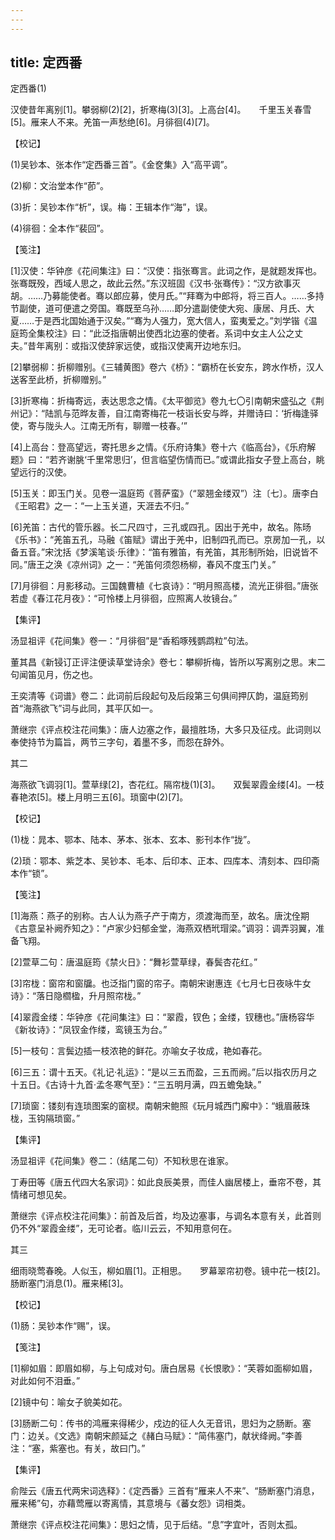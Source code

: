 ```yaml
---
---
---
```

title: 定西番
---



定西番(1)


汉使昔年离别[1]。攀弱柳(2)[2]，折寒梅(3)[3]。上高台[4]。　　千里玉关春雪[5]。雁来人不来。羌笛一声愁绝[6]。月徘徊(4)[7]。





【校记】


(1)吴钞本、张本作“定西番三首”。《金奁集》入“高平调”。

(2)柳：文治堂本作“莭”。

(3)折：吴钞本作“析”，误。梅：王辑本作“海”，误。

(4)徘徊：全本作“裴回”。





【笺注】


[1]汉使：华钟彦《花间集注》曰：“汉使：指张骞言。此词之作，是就题发挥也。张骞既殁，西域人思之，故此云然。”东汉班固《汉书·张骞传》：“汉方欲事灭胡。……乃募能使者。骞以郎应募，使月氏。”“拜骞为中郎将，将三百人。……多持节副使，道可便遣之旁国。骞既至乌孙……即分遣副使使大宛、康居、月氏、大夏……于是西北国始通于汉矣。”“骞为人强力，宽大信人，蛮夷爱之。”刘学锴《温庭筠全集校注》曰：“此泛指唐朝出使西北边塞的使者。系词中女主人公之丈夫。”昔年离别：或指汉使辞家远使，或指汉使离开边地东归。

[2]攀弱柳：折柳赠别。《三辅黄图》卷六《桥》：“霸桥在长安东，跨水作桥，汉人送客至此桥，折柳赠别。”

[3]折寒梅：折梅寄远，表达思念之情。《太平御览》卷九七〇引南朝宋盛弘之《荆州记》：“陆凯与范晔友善，自江南寄梅花一枝诣长安与晔，并赠诗曰：‘折梅逢驿使，寄与陇头人。江南无所有，聊赠一枝春。’”

[4]上高台：登高望远，寄托思乡之情。《乐府诗集》卷十六《临高台》，《乐府解题》曰：“若齐谢朓‘千里常思归’，但言临望伤情而已。”或谓此指女子登上高台，眺望远行的汉使。

[5]玉关：即玉门关。见卷一温庭筠《菩萨蛮》（“翠翘金缕双”）注〔七〕。唐李白《王昭君》之一：“一上玉关道，天涯去不归。”

[6]羌笛：古代的管乐器。长二尺四寸，三孔或四孔。因出于羌中，故名。陈旸《乐书》：“羌笛五孔，马融《笛赋》谓出于羌中，旧制四孔而已。京房加一孔，以备五音。”宋沈括《梦溪笔谈·乐律》：“笛有雅笛，有羌笛，其形制所始，旧说皆不同。”唐王之涣《凉州词》之一：“羌笛何须怨杨柳，春风不度玉门关。”

[7]月徘徊：月影移动。三国魏曹植《七哀诗》：“明月照高楼，流光正徘徊。”唐张若虚《春江花月夜》：“可怜楼上月徘徊，应照离人妆镜台。”





【集评】


汤显祖评《花间集》卷一：“月徘徊”是“香稻啄残鹦鹉粒”句法。

董其昌《新锓订正评注便读草堂诗余》卷七：攀柳折梅，皆所以写离别之思。末二句闻笛见月，伤之也。

王奕清等《词谱》卷二：此词前后段起句及后段第三句俱间押仄韵，温庭筠别首“海燕欲飞”词与此同，其平仄如一。

萧继宗《评点校注花间集》：唐人边塞之作，最擅胜场，大多只及征戍。此词则以奉使持节为篇旨，两节三字句，着墨不多，而怨在辞外。





其二


海燕欲飞调羽[1]。萱草绿[2]，杏花红。隔帘栊(1)[3]。　　双鬓翠霞金缕[4]。一枝春艳浓[5]。楼上月明三五[6]。琐窗中(2)[7]。





【校记】


(1)栊：晁本、鄂本、陆本、茅本、张本、玄本、影刊本作“拢”。

(2)琐：鄂本、紫芝本、吴钞本、毛本、后印本、正本、四库本、清刻本、四印斋本作“锁”。





【笺注】


[1]海燕：燕子的别称。古人认为燕子产于南方，须渡海而至，故名。唐沈佺期《古意呈补阙乔知之》：“卢家少妇郁金堂，海燕双栖玳瑁梁。”调羽：调弄羽翼，准备飞翔。

[2]萱草二句：唐温庭筠《禁火日》：“舞衫萱草绿，春鬓杏花红。”

[3]帘栊：窗帘和窗牖。也泛指门窗的帘子。南朝宋谢惠连《七月七日夜咏牛女诗》：“落日隐櫩楹，升月照帘栊。”

[4]翠霞金缕：华钟彦《花间集注》曰：“翠霞，钗色；金缕，钗穗也。”唐杨容华《新妆诗》：“凤钗金作缕，鸾镜玉为台。”

[5]一枝句：言鬓边插一枝浓艳的鲜花。亦喻女子妆成，艳如春花。

[6]三五：谓十五天。《礼记·礼运》：“是以三五而盈，三五而阙。”后以指农历月之十五日。《古诗十九首·孟冬寒气至》：“三五明月满，四五蟾兔缺。”

[7]琐窗：镂刻有连琐图案的窗棂。南朝宋鲍照《玩月城西门廨中》：“蛾眉蔽珠栊，玉钩隔琐窗。”





【集评】


汤显祖评《花间集》卷二：（结尾二句）不知秋思在谁家。

丁寿田等《唐五代四大名家词》：如此良辰美景，而佳人幽居楼上，垂帘不卷，其情绪可想见矣。

萧继宗《评点校注花间集》：前首及后首，均及边塞事，与调名本意有关，此首则仍不外“翠霞金缕”，无可论者。临川云云，不知用意何在。





其三


细雨晓莺春晚。人似玉，柳如眉[1]。正相思。　　罗幕翠帘初卷。镜中花一枝[2]。肠断塞门消息(1)。雁来稀[3]。





【校记】


(1)肠：吴钞本作“赐”，误。





【笺注】


[1]柳如眉：即眉如柳，与上句成对句。唐白居易《长恨歌》：“芙蓉如面柳如眉，对此如何不泪垂。”

[2]镜中句：喻女子貌美如花。

[3]肠断二句：传书的鸿雁来得稀少，戍边的征人久无音讯，思妇为之肠断。塞门：边关。《文选》南朝宋颜延之《赭白马赋》：“简伟塞门，献状绛阙。”李善注：“塞，紫塞也。有关，故曰门。”





【集评】


俞陛云《唐五代两宋词选释》：《定西番》三首有“雁来人不来”、“肠断塞门消息，雁来稀”句，亦藉莺雁以寄离情，其意境与《蕃女怨》词相类。

萧继宗《评点校注花间集》：思妇之情，见于后结。“息”字宜叶，否则太孤。